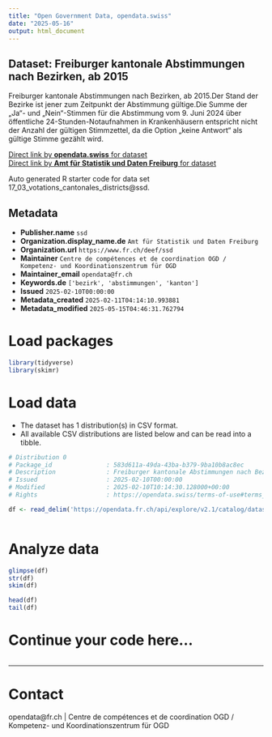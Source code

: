 ```yaml
---
title: "Open Government Data, opendata.swiss"
date: "2025-05-16"
output: html_document
---
```


## Dataset: Freiburger kantonale Abstimmungen nach Bezirken, ab 2015

Freiburger kantonale Abstimmungen nach Bezirken, ab 2015.Der Stand der Bezirke ist jener zum Zeitpunkt der Abstimmung gültige.Die Summe der „Ja“- und „Nein“-Stimmen für die Abstimmung vom 9. Juni 2024 über öffentliche 24-Stunden-Notaufnahmen in Krankenhäusern entspricht nicht der Anzahl der gültigen Stimmzettel, da die Option „keine Antwort“ als gültige Stimme gezählt wird.

[Direct link by **opendata.swiss** for dataset](https://opendata.swiss/de/dataset/freiburger-kantonale-abstimmungen-nach-bezirken-ab-2015)<br>
[Direct link by **Amt für Statistik und Daten Freiburg** for dataset](https://opendata.fr.ch/explore/dataset/17_03_votations_cantonales_districts/)

Auto generated R starter code for data set 17_03_votations_cantonales_districts@ssd.

## Metadata

- **Publisher.name** `ssd`
- **Organization.display_name.de** `Amt für Statistik und Daten Freiburg`
- **Organization.url** `https://www.fr.ch/deef/ssd`
- **Maintainer** `Centre de compétences et de coordination OGD / Kompetenz- und Koordinationszentrum für OGD`
- **Maintainer_email** `opendata@fr.ch`
- **Keywords.de** `['bezirk', 'abstimmungen', 'kanton']`
- **Issued** `2025-02-10T00:00:00`
- **Metadata_created** `2025-02-11T04:14:10.993881`
- **Metadata_modified** `2025-05-15T04:46:31.762794`


# Load packages

```r

library(tidyverse)
library(skimr)

```

# Load data

-   The dataset has 1 distribution(s) in CSV format.
-   All available CSV distributions are listed below and can be read into a tibble.

```r

# Distribution 0
# Package_id               : 583d611a-49da-43ba-b379-9ba10b8ac8ec
# Description              : Freiburger kantonale Abstimmungen nach Bezirken, ab 2015 (csv)
# Issued                   : 2025-02-10T00:00:00
# Modified                 : 2025-02-10T10:14:30.128000+00:00
# Rights                   : https://opendata.swiss/terms-of-use#terms_by

df <- read_delim('https://opendata.fr.ch/api/explore/v2.1/catalog/datasets/17_03_votations_cantonales_districts/exports/csv?use_labels=true')



```

# Analyze data

```r

glimpse(df)
str(df)
skim(df)

head(df)
tail(df)

```

# Continue your code here...

```r

```

------------------------------------------------------------------------

# Contact

opendata@fr.ch | Centre de compétences et de coordination OGD / Kompetenz- und Koordinationszentrum für OGD
